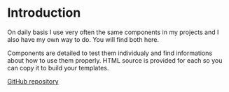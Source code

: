 <Meta title="Getting started/Introduction" />

# Introduction

On daily basis I use very often the same components in my projects and I also have my own way to do. You will find both here.

Components are detailed to test them individualy and find informations about how to use them properly. HTML source is provided for each so you can copy it to build your templates.

[GitHub repository](https://github.com/Guirec/common-front-tools)

